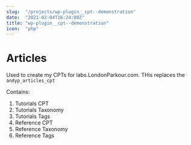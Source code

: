 ```yaml
---
slug:  "/projects/wp-plugin__cpt--demonstration"
date:  "2021-02-04T16:24:08Z"
title: "wp-plugin__cpt--demonstration"
icon:  "php"
---
```


# Articles

Used to create my CPTs for labs.LondonParkour.com. THis replaces the `andyp_articles_cpt`

Contains:

1. Tutorials CPT
1. Tutorials Taxonomy
1. Tutorials Tags
1. Reference CPT
1. Reference Taxonomy
1. Reference Tags